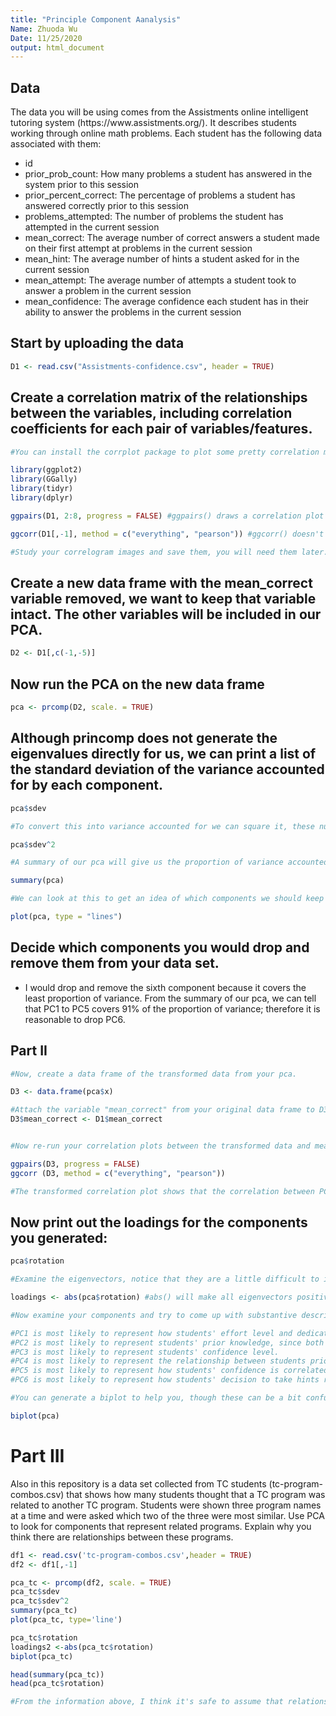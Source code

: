 ```yaml
---
title: "Principle Component Aanalysis"
Name: Zhuoda Wu
Date: 11/25/2020
output: html_document
---
```

## Data
The data you will be using comes from the Assistments online intelligent tutoring system (https://www.assistments.org/). It describes students working through online math problems. Each student has the following data associated with them:

- id
- prior_prob_count: How many problems a student has answered in the system prior to this session
- prior_percent_correct: The percentage of problems a student has answered correctly prior to this session
- problems_attempted: The number of problems the student has attempted in the current session
- mean_correct: The average number of correct answers a student made on their first attempt at problems in the current session
- mean_hint: The average number of hints a student asked for in the current session
- mean_attempt: The average number of attempts a student took to answer a problem in the current session
- mean_confidence: The average confidence each student has in their ability to answer the problems in the current session

## Start by uploading the data
```r
D1 <- read.csv("Assistments-confidence.csv", header = TRUE)

```

## Create a correlation matrix of the relationships between the variables, including correlation coefficients for each pair of variables/features.

```r
#You can install the corrplot package to plot some pretty correlation matrices (sometimes called correlograms)

library(ggplot2)
library(GGally)
library(tidyr)
library(dplyr)

ggpairs(D1, 2:8, progress = FALSE) #ggpairs() draws a correlation plot between all the columns you identify by number (second option, you don't need the first column as it is the student ID) and progress = FALSE stops a progress bar appearing as it renders your plot

ggcorr(D1[,-1], method = c("everything", "pearson")) #ggcorr() doesn't have an explicit option to choose variables so we need to use matrix notation to drop the id variable. We then need to choose a "method" which determines how to treat missing values (here we choose to keep everything, and then which kind of correlation calculation to use, here we are using Pearson correlation, the other options are "kendall" or "spearman")

#Study your correlogram images and save them, you will need them later. Take note of what is strongly related to the outcome variable of interest, mean_correct. 
```

## Create a new data frame with the mean_correct variable removed, we want to keep that variable intact. The other variables will be included in our PCA.

```r
D2 <- D1[,c(-1,-5)]

```

## Now run the PCA on the new data frame

```r
pca <- prcomp(D2, scale. = TRUE)
```

## Although princomp does not generate the eigenvalues directly for us, we can print a list of the standard deviation of the variance accounted for by each component.

```r
pca$sdev

#To convert this into variance accounted for we can square it, these numbers are proportional to the eigenvalue

pca$sdev^2

#A summary of our pca will give us the proportion of variance accounted for by each component

summary(pca)

#We can look at this to get an idea of which components we should keep and which we should drop

plot(pca, type = "lines")
```

## Decide which components you would drop and remove them from your data set.
* I would drop and remove the sixth component because it covers the least proportion of variance. From the summary of our pca, we can tell that PC1 to PC5 covers 91% of the proportion of variance; therefore it is reasonable to drop PC6.

## Part II

```r
#Now, create a data frame of the transformed data from your pca.

D3 <- data.frame(pca$x)

#Attach the variable "mean_correct" from your original data frame to D3.
D3$mean_correct <- D1$mean_correct


#Now re-run your correlation plots between the transformed data and mean_correct. If you had dropped some components would you have lost important information about mean_correct?

ggpairs(D3, progress = FALSE)
ggcorr (D3, method = c("everything", "pearson"))

#The transformed correlation plot shows that the correlation between PC6 and mean_correct is -0.393, which is pretty significant in comparison to other components. So yes if I had dropped PC 6 I would have lost important information. 
```
## Now print out the loadings for the components you generated:

```r
pca$rotation

#Examine the eigenvectors, notice that they are a little difficult to interpret. It is much easier to make sense of them if we make them proportional within each component

loadings <- abs(pca$rotation) #abs() will make all eigenvectors positive

#Now examine your components and try to come up with substantive descriptions of what some might represent?

#PC1 is most likely to represent how students' effort level and dedication, since problems_attempted, mean_hint, and mean_attempt are all relatively high.
#PC2 is most likely to represent students' prior knowledge, since both prior_percent_correct and prior_prob_count values are high.
#PC3 is most likely to represent students' confidence level. 
#PC4 is most likely to represent the relationship between students prior knowledge and students' confidence level.
#PC5 is most likely to represent how students' confidence is correlated with their number of attempts.
#PC6 is most likely to represent how students' decision to take hints relate to their prior knowledge.

#You can generate a biplot to help you, though these can be a bit confusing. They plot the transformed data by the first two components. Therefore, the axes represent the direction of maximum variance accounted for. Then mapped onto this point cloud are the original directions of the variables, depicted as red arrows. It is supposed to provide a visualization of which variables "go together". Variables that possibly represent the same underlying construct point in the same direction.  

biplot(pca)


```
# Part III  
Also in this repository is a data set collected from TC students (tc-program-combos.csv) that shows how many students thought that a TC program was related to another TC program. Students were shown three program names at a time and were asked which two of the three were most similar. Use PCA to look for components that represent related programs. Explain why you think there are relationships between these programs.

```r

df1 <- read.csv('tc-program-combos.csv',header = TRUE)
df2 <- df1[,-1]

pca_tc <- prcomp(df2, scale. = TRUE)
pca_tc$sdev
pca_tc$sdev^2
summary(pca_tc)
plot(pca_tc, type='line')

pca_tc$rotation
loadings2 <-abs(pca_tc$rotation)
biplot(pca_tc)

head(summary(pca_tc))
head(pca_tc$rotation)

#From the information above, I think it's safe to assume that relationships do exist among these programs. The programs are related by the types of larger fields that they are in. For example, PC 1 shows that programs such as Change.Leadership, Economics.and.Education, Education.Policy, Arts.Administration, Politics, School.Principals, Social.Organizational.Psychology, etc. are correlated, which are all programs that focus on how macro-level organizations and policies might affect education. On the other hand, PC4 shows that Linguistics, English.Education, Teaching.English, Literacy, Deaf.and.Hard.of.Hearing, etc. are correlated, which are all programs that focus on language teaching. 
```





